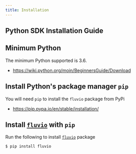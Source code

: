 ```yaml
---
title: Installation
---
```


## Python SDK Installation Guide

## Minimum Python

The minimum Python supported is 3.6.
* https://wiki.python.org/moin/BeginnersGuide/Download

## Install Python's package manager `pip`
You will need `pip` to install the `fluvio` package from PyPi
* https://pip.pypa.io/en/stable/installation/

## Install [`fluvio`](https://pypi.org/project/fluvio/) with `pip`

Run the following to install [`fluvio`](https://pypi.org/project/fluvio/) package

```shell copy="fl"
$ pip install fluvio
```
